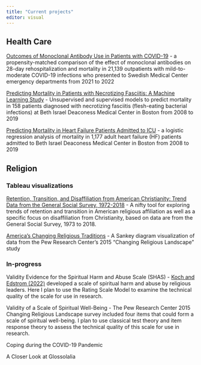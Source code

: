 ```yaml
---
title: "Current projects"
editor: visual
---
```


## Health Care

[Outcomes of Monoclonal Antibody Use in Patients with COVID-19](http://mabs.jackhuber.org) - a propensity-matched comparison of the effect of monoclonal antibodies on 28-day rehospitalization and mortality in 21,139 outpatients with mild-to-moderate COVID-19 infections who presented to Swedish Medical Center emergency departments from 2021 to 2022

[Predicting Mortality in Patients with Necrotizing Fasciitis: A Machine Learning Study](http://necrotizingfasciitis.jackhuber.org) - Unsupervised and supervised models to predict mortality in 158 patients diagnosed with necrotizing fasciitis (flesh-eating bacterial infections) at Beth Israel Deaconess Medical Center in Boston from 2008 to 2019

[Predicting Mortality in Heart Failure Patients Admitted to ICU](http://mortality.jackhuber.org) - a logistic regression analysis of mortality in 1,177 adult heart failure (HF) patients admitted to Beth Israel Deaconess Medical Center in Boston from 2008 to 2019

## Religion

### Tableau visualizations

[Retention, Transition, and Disaffiliation from American Christianity: Trend Data from the General Social Survey, 1972-2018](https://public.tableau.com/views/RetentionTransitionandDisaffilationinAmericanChristianity/Title?:language=en-US&:sid=&:redirect=auth&:display_count=n&:origin=viz_share_link) - A nifty tool for exploring trends of retention and transition in American religious affiliation as well as a specific focus on disaffiliation from Christianity, based on data are from the General Social Survey, 1973 to 2018.

[America's Changing Religious Traditions](https://public.tableau.com/views/AmericasChangingReligiousTraditions/AdultTraditions?:language=en-US&:sid=&:redirect=auth&:display_count=n&:origin=viz_share_link) - A Sankey diagram visualization of data from the Pew Research Center's 2015 "Changing Religious Landscape" study

### In-progress

Validity Evidence for the Spiritual Harm and Abuse Scale (SHAS) - [Koch and Edstrom (2022)](https://doi.org/10.1111/jssr.12792) developed a scale of spiritual harm and abuse by religious leaders. Here I plan to use the Rating Scale Model to examine the technical quality of the scale for use in research.
<!-- [Validity Evidence for the Spiritual Harm and Abuse Scale (SHAS)](https://spiritual-abuse.jackhuber.org) -->

Validity of a Scale of Spiritual Well-Being - The Pew Research Center 2015 Changing Religious Landscape survey included four items that could form a scale of spiritual well-being. I plan to use classical test theory and item response theory to assess the technical quality of this scale for use in research.
<!-- [Validity of a Scale of Spiritual Well-Being](http://spiritual-well-being.jackhuber.org) -->

Coping during the COVID-19 Pandemic
<!-- [Prayer as Spiritual Coping during the COVID-19 Pandemic](https://covid-prayer.jackhuber.org/) -->

A Closer Look at Glossolalia
<!-- [A Closer Look at Glossolalia](https://tongues.jackhuber.org/) -->
